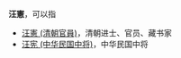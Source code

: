 '''汪憲'''，可以指
*[[汪憲_(清朝官員)|汪憲 (清朝官員)]]，清朝进士、官员、藏书家
*[[汪宪_(中华民国中将)|汪宪 (中华民国中将)]]，中华民国中将

{{Disambig|Cat=二字汪姓人名消歧義|xian}}